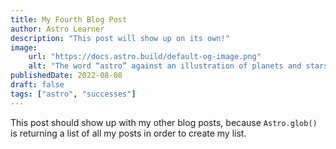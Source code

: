 ```yaml
---
title: My Fourth Blog Post
author: Astro Learner
description: "This post will show up on its own!"
image:
    url: "https://docs.astro.build/default-og-image.png"
    alt: "The word “astro” against an illustration of planets and stars."
publishedDate: 2022-08-08
draft: false
tags: ["astro", "successes"]
---
```


This post should show up with my other blog posts, because `Astro.glob()` is returning a list of all my posts in order to create my list.
